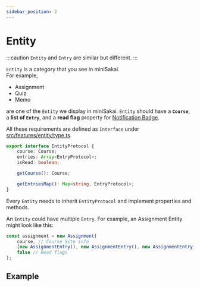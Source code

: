 ```yaml
---
sidebar_position: 2
---
```


# Entity
:::caution
`Entity` and `Entry` are similar but different.
:::

`Entity` is a category that you see in miniSakai.  
For example, 
- Assignment
- Quiz
- Memo

are one of the `Entity` we display in miniSakai. `Entity` should have a **`Course`**, a **list of `Entry`**, 
and a **read flag** property for [Notification Badge](/functionality/notification-badge.md).

All these requirements are defined as `Interface` under [src/features/entity/type.ts](https://github.com/kyoto-u/comfortable-sakai/blob/master/src/features/entity/type.ts).

```typescript title="EntityProtocol"
export interface EntityProtocol {
    course: Course;
    entries: Array<EntryProtocol>;
    isRead: boolean;

    getCourse(): Course;

    getEntriesMap(): Map<string, EntryProtocol>;
}
```

Every `Entity` needs to inherit `EntityProtocol` and implement properties and methods.  


An `Entity` could have multiple `Entry`. For example, an Assignment Entity might look like this:

```typescript
const assignment = new Assignment(
    course, // Course Site info
    [new AssignmentEntry(), new AssignmentEntry(), new AssignmentEntry()],
    false // Read flags
);
```

## Example

<CodeSandboxExample name="Entity" />